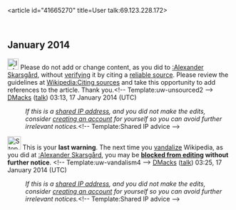 <article id="41665270" title=User talk:69.123.228.172>
	<talkpage id="41665270" title="User talk:69.123.228.172">
== January 2014 ==
[[File:Information orange.svg|25px|alt=Information icon]] Please do not add or change content, as you did to [[:Alexander Skarsgård]], without [[Wikipedia:Verifiability|verifying]] it by citing a [[Wikipedia:Identifying reliable sources|reliable source]]. Please review the guidelines at [[Wikipedia:Citing sources]] and take this opportunity to add references to the article. Thank you.&lt;!-- Template:uw-unsourced2 --&gt; [[User:DMacks|DMacks]] ([[User talk:DMacks|talk]]) 03:13, 17 January 2014 (UTC)
:''If this is a [[Network address translation|shared IP address]], and you did not make the edits, consider [[Wikipedia:Why create an account?|creating an account]] for yourself so you can avoid further irrelevant notices.''&lt;!-- Template:Shared IP advice --&gt;

[[Image:Stop hand nuvola.svg|30px|alt=Stop icon]] This is your '''last warning'''. The next time you [[Wikipedia:Vandalism|vandalize]] Wikipedia, as you did at [[:Alexander Skarsgård]], you may be '''[[Wikipedia:Blocking policy|blocked from editing]] without further notice'''. &lt;!-- Template:uw-vandalism4 --&gt; [[User:DMacks|DMacks]] ([[User talk:DMacks|talk]]) 03:25, 17 January 2014 (UTC)
:''If this is a [[Network address translation|shared IP address]], and you did not make the edits, consider [[Wikipedia:Why create an account?|creating an account]] for yourself so you can avoid further irrelevant notices.''&lt;!-- Template:Shared IP advice --&gt;
	</talkpage>
</article>